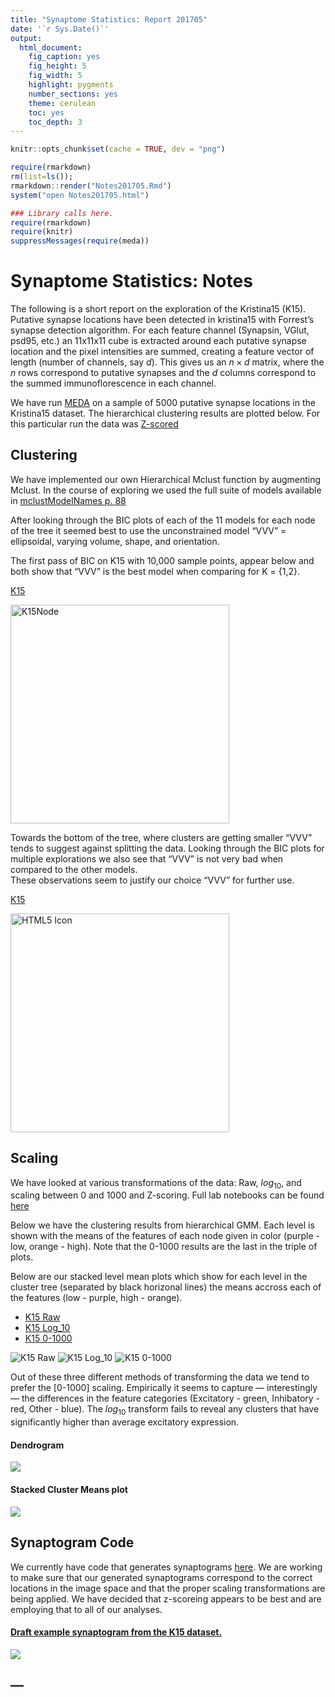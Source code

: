 ```yaml
---
title: "Synaptome Statistics: Report 201705"
date: '`r Sys.Date()`'
output:
  html_document:
    fig_caption: yes
    fig_height: 5
    fig_width: 5
    highlight: pygments
    number_sections: yes
    theme: cerulean
    toc: yes
    toc_depth: 3
---
```

```r
knitr::opts_chunk$set(cache = TRUE, dev = "png")
```

```r
require(rmarkdown)
rm(list=ls()); 
rmarkdown::render("Notes201705.Rmd")
system("open Notes201705.html")
```

```r
### Library calls here.
require(rmarkdown)
require(knitr)
suppressMessages(require(meda))
```

# Synaptome Statistics: Notes 

The following is a short report on the exploration of the Kristina15
(K15).  Putative synapse locations have been
detected in kristina15 with Forrest's synapse detection algorithm.
For each feature channel
(Synapsin, VGlut, psd95, etc.) an 11x11x11 cube is extracted around
each putative synapse location and the pixel intensities are summed, creating
a feature vector of length (number of channels, say $d$). This gives us an $n
\times d$ matrix, where the $n$ rows correspond to putative synapses and
the $d$ columns correspond to the summed immunoflorescence in each
channel.


We have run [MEDA](http://github.com/neurodata/meda/) on a sample of
5000 putative synapse locations in the Kristina15 dataset. The
hierarchical clustering results are plotted below.  For this particular
run the data was 
[Z-scored](https://en.wikipedia.org/wiki/Standard_score#Calculation_from_raw_score)

## Clustering 

We have implemented our own Hierarchical Mclust function by augmenting
Mclust.  In the course of exploring we used the full suite of models
available in 
[mclustModelNames p. 88](https://cran.r-project.org/web/packages/mclust/mclust.pdf)

After looking through the BIC plots of each of the 11 models for each
node of the tree it seemed best to use the unconstrained model "VVV" =
ellipsoidal, varying volume, shape, and orientation. 

The first pass of BIC on K15 with 10,000 sample points, appear below and both show that
"VVV" is the best model when comparing for K = {1,2}.

[K15](http://docs.neurodata.io/meda/examples/Kristina15/bic317_size10000/bicK15Raw_Node.pdf)  

<img src="http://docs.neurodata.io/meda/examples/Kristina15/bic317_size10000/bicK15Raw_Node.pdf" alt="K15Node" style="width:350px;height:350px;" title = "K15 Node" type =application/pdf>

Towards the bottom of the tree, where clusters are getting smaller "VVV"
tends to suggest against splitting the data. Looking through the
BIC plots for multiple explorations we also see that "VVV" is not very
bad when compared to the other models.  
These observations seem to justify our choice "VVV" for further use. 

[K15](http://docs.neurodata.io/meda/examples/Kristina15/bic317_size10000/bicK15Raw_Node222.pdf)  

<img src="http://docs.neurodata.io/meda/examples/Kristina15/bic317_size10000/bicK15Raw_Node222.pdf" alt="HTML5 Icon" style="width:350px;height:350px;" title = "K15 Node222" type=application/pdf>

## Scaling 

We have looked at various transformations of the data: Raw, $log_{10}$, and
scaling between 0 and 1000 and Z-scoring. Full lab notebooks can be found 
[here](http://docs.neurodata.io/meda/) 

Below we have the clustering results from hierarchical GMM.  Each level is shown 
with the means of the features of each node given in color (purple -
low, orange - high).
Note that the 0-1000 results are the last in the triple of plots.

Below are our stacked level mean plots which show for each level in the
cluster tree (separated by black horizonal lines) the means accross each 
of the features (low - purple, high - orange).  


- [K15 Raw](http://docs.neurodata.io/meda/examples/Kristina15/figs/k15Raw_seed1234_size10000.png)
- [K15 Log_10](http://docs.neurodata.io/meda/examples/Kristina15/figs/k15Log_seed1234_size10000.png)
- [K15 0-1000](http://docs.neurodata.io/meda/examples/Kristina15/figs/k1501e3_seed1234_size10000.png)

![K15 Raw](http://docs.neurodata.io/meda/examples/Kristina15/figs/k15Raw_seed1234_size10000.png)
![K15 Log_10](http://docs.neurodata.io/meda/examples/Kristina15/figs/k15Log_seed1234_size10000.png)
![K15 0-1000](http://docs.neurodata.io/meda/examples/Kristina15/figs/k1501e3_seed1234_size10000.png)

Out of these three different methods of transforming the data we tend to
prefer the [0-1000] scaling. Empirically it seems to capture —
interestingly —
the differences in the feature categories (Excitatory - green, Inhibatory - red, 
Other - blue). The $log_{10}$ transform fails to reveal any clusters
that have significantly higher than average excitatory expression. 


#### Dendrogram
![](http://cis.jhu.edu/~jesse/fotd/20170509/plots/dend.png)

#### Stacked Cluster Means plot
![](http://cis.jhu.edu/~jesse/fotd/20170509/plots/stackM.png)

## Synaptogram Code

We currently have code that generates synaptograms
[here](https://github.com/neurodata/synaptome-stats/blob/17f0c715a365b910794852f5e3741e44aae102c8/Code2/R/k15Synaptograms.R). 
We are working to make sure that our generated synaptograms correspond
to the correct locations in the image space and that the proper scaling
transformations are being applied. We have decided that z-scoreing
appears to be best and are employing that to all of our analyses.

#### [Draft example synaptogram from the K15 dataset.](http://cis.jhu.edu/~jesse/fotd/20170509/synaptograms/k15syn_rscale_C122_769_7958_26.png)

![](http://cis.jhu.edu/~jesse/fotd/20170509/synaptograms/k15syn_01scale_C122_769_7958_26.png)




--- 
---

